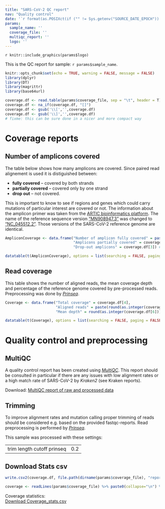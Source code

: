 ```yaml
---
title: "SARS-CoV-2 QC report"
nav: "Quality control"
date: '`r format(as.POSIXct(if ("" != Sys.getenv("SOURCE_DATE_EPOCH")) { as.numeric(Sys.getenv("SOURCE_DATE_EPOCH")) } else { Sys.time() }, origin="1970-01-01"), "%Y-%m-%d %H:%M:%S")`'
params:
  sample_name: ''
  coverage_file: ''
  multiqc_report: ''
  logo: ''
---
```


<style>
#logo { position: relative; }
#logo img {
  top: 75px;
  left: 50px;
  position: fixed;
  width: 125px;
}
</style>

<div id="logo" align="top">
`r knitr::include_graphics(params$logo)`
</div>


This is the QC report for sample: `r params$sample_name`.

```r
knitr::opts_chunk$set(echo = TRUE, warning = FALSE, message = FALSE)
library(dplyr)
library(DT)
library(magrittr)
library(base64url)
```

```r
coverage.df <- read.table(params$coverage_file, sep = "\t", header = T)
coverage.df <- na_if(coverage.df, "[]")
coverage.df <- gsub('\\[','',coverage.df)
coverage.df <- gsub('\\]','',coverage.df)
# fixme: this can be sure done in a nicer and more compact way
```
# Coverage reports
## Number of amplicons covered

The table below shows how many amplicons are covered. Since paired read alignement is used it is distiguished between:

+ **fully covered** -- covered by both strands
+ **partially covered** -- covered only by one strand
+ **drop out** -- not covered.

This is important to know to see if regions and genes which could carry mutations of particular interest are covered or not. 
The information about the amplicon primer was taken from the [ARTIC bioinformatics platform](https://github.com/joshquick/artic-ncov2019/blob/master/primer_schemes/nCoV-2019/V3/nCoV-2019.bed).
The name of the reference sequence version ["MN908947.3"](https://www.ncbi.nlm.nih.gov/nuccore/MN908947) was changed 
to ["NC_045512.2"](https://www.ncbi.nlm.nih.gov/nuccore/1798174254). Those versions of the SARS-CoV-2 reference genome 
are identical.
 
```r

AmpliconCoverage <- data.frame("Number of amplicon fully covered" = paste0(coverage.df[1],' out of 98'), 
                               "Amplicons partially covered" = coverage.df[2],
                               "Drop-out amplicons" = coverage.df[3]) # maybe more clear title stating which coverage

datatable(t(AmpliconCoverage), options = list(searching = FALSE, paging = FALSE))

```

## Read coverage

This table shows the number of aligned reads, the mean coverage depth
and percentage of the reference genome covered by pre-processed reads.
Preprocessing was done by
[*Prinseq*](http://prinseq.sourceforge.net/index.html).

```r

Coverage <- data.frame("Total coverage" = coverage.df[4], 
                       "Aligned reads" = paste(round(as.integer(coverage.df[5]),1),"%"),
                       "Mean depth" = round(as.integer(coverage.df[6]))) # maybe more clear title stating which coverage

datatable(t(Coverage), options = list(searching = FALSE, paging = FALSE))

```

# Quality control and preprocessing

## MultiQC 

A quality control report has been created using [*MultiQC*](https://multiqc.info/). This report should be consulted in particular if there are
any issues with low alignment rates or a high match rate of SARS-CoV-2 by *Kraken2* (see Kraken reports). 

Download: [MultiQC report of raw and processed data](`r params$multiqc_report`)

## Trimming

To improve alignment rates and mutation calling proper trimming of reads should be considered e.g. based on the provided
fastqc-reports. Read preprocessing is performed by [*Prinseq*](http://prinseq.sourceforge.net/index.html).

This sample was processed with these settings:

|      |     |  
|:-----|:----|  
|trim length cutoff prinseq |0.2|

## Download Stats csv
```r

write.csv2(coverage.df, file.path(dirname(params$coverage_file), "report_download_coverage.csv")) # not sure about the funct of the dataframe here, but it works so I leave it for now

coverage <- readLines(params$coverage_file) %>% paste0(collapse="\n") %>% base64_urlencode()
```
Coverage statistics:  
[Download Coverage_stats.csv](`r sprintf('data:text/csv;base64,%s', coverage)`)

